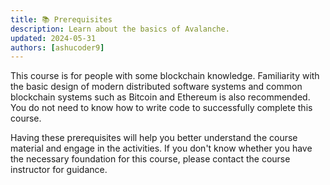 ```yaml
---
title: 📚 Prerequisites
description: Learn about the basics of Avalanche.
updated: 2024-05-31
authors: [ashucoder9]
---
```


This course is for people with some blockchain knowledge. Familiarity with the basic design of modern distributed software systems and common blockchain systems such as Bitcoin and Ethereum is also recommended. You do not need to know how to write code to successfully complete this course.

Having these prerequisites will help you better understand the course material and engage in the activities. If you don't know whether you have the necessary foundation for this course, please contact the course instructor for guidance.
